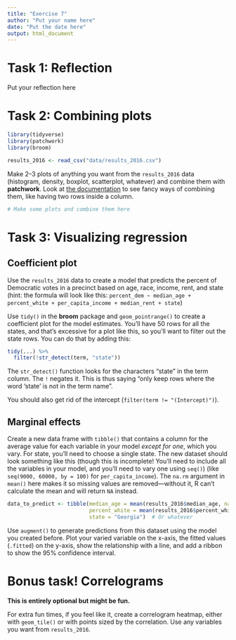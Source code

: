 ```yaml
---
title: "Exercise 7"
author: "Put your name here"
date: "Put the date here"
output: html_document
---
```


# Task 1: Reflection

Put your reflection here


# Task 2: Combining plots

```r
library(tidyverse)
library(patchwork)
library(broom)

results_2016 <- read_csv("data/results_2016.csv")
```

Make 2–3 plots of anything you want from the `results_2016` data (histogram, density, boxplot, scatterplot, whatever) and combine them with **patchwork**. Look at [the documentation](https://patchwork.data-imaginist.com/articles/guides/assembly.html) to see fancy ways of combining them, like having two rows inside a column.

```r
# Make some plots and combine them here
```

# Task 3: Visualizing regression

## Coefficient plot

Use the `results_2016` data to create a model that predicts the percent of Democratic votes in a precinct based on age, race, income, rent, and state (hint: the formula will look like this: `percent_dem ~ median_age + percent_white + per_capita_income + median_rent + state`)

Use `tidy()` in the **broom** package and `geom_pointrange()` to create a coefficient plot for the model estimates. You'll have 50 rows for all the states, and that's excessive for a plot like this, so you'll want to filter out the state rows. You can do that by adding this:

```r
tidy(...) %>%
  filter(!str_detect(term, "state"))
```

The `str_detect()` function looks for the characters "state" in the term column. The `!` negates it. This is thus saying "only keep rows where the word 'state' is not in the term name".

You should also get rid of the intercept (`filter(term != "(Intercept)")`).


## Marginal effects

Create a new data frame with `tibble()` that contains a column for the average value for each variable in your model *except for one*, which you vary. For state, you'll need to choose a single state. The new dataset should look something like this (though this is incomplete! You'll need to include all the variables in your model, and you'll need to vary one using `seq()`) (like `seq(9000, 60000, by = 100)` for `per_capita_income`). The `na.rm` argument in `mean()` here makes it so missing values are removed—without it, R can't calculate the mean and will return `NA` instead.

```r
data_to_predict <- tibble(median_age = mean(results_2016$median_age, na.rm = TRUE),
                          percent_white = mean(results_2016$percent_white,  na.rm = TRUE),
                          state = "Georgia")  # Or whatever
```

Use `augment()` to generate predictions from this dataset using the model you created before. Plot your varied variable on the x-axis, the fitted values (`.fitted`) on the y-axis, show the relationship with a line, and add a ribbon to show the 95% confidence interval.


# Bonus task! Correlograms

**This is entirely optional but might be fun.**

For extra fun times, if you feel like it, create a correlogram heatmap, either with `geom_tile()` or with points sized by the correlation. Use any variables you want from `results_2016`.
